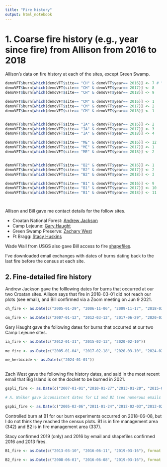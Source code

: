 ```yaml
---
title: "Fire history"
output: html_notebook
---
```



# 1. Coarse fire history (e.g., year since fire) from Allison from 2016 to 2018

Allison's data on fire history at each of the sites, except Green Swamp. 

```r

demoVFT$burn[which(demoVFT$site== "CH" & demoVFT$year== 2016)] <- 7 # "year" references the ending year of the transition
demoVFT$burn[which(demoVFT$site== "CH" & demoVFT$year== 2017)] <- 8
demoVFT$burn[which(demoVFT$site== "CH" & demoVFT$year== 2018)] <- 9

demoVFT$burn[which(demoVFT$site== "CM" & demoVFT$year== 2016)] <- 1
demoVFT$burn[which(demoVFT$site== "CM" & demoVFT$year== 2017)] <- 2
demoVFT$burn[which(demoVFT$site== "CM" & demoVFT$year== 2018)] <- 1


demoVFT$burn[which(demoVFT$site== "IA" & demoVFT$year== 2016)] <- 2
demoVFT$burn[which(demoVFT$site== "IA" & demoVFT$year== 2017)] <- 3
demoVFT$burn[which(demoVFT$site== "IA" & demoVFT$year== 2018)] <- 4

demoVFT$burn[which(demoVFT$site== "ME" & demoVFT$year== 2016)] <- 12
demoVFT$burn[which(demoVFT$site== "ME" & demoVFT$year== 2017)] <- 1
demoVFT$burn[which(demoVFT$site== "ME" & demoVFT$year== 2018)] <- 2


demoVFT$burn[which(demoVFT$site== "B2" & demoVFT$year== 2016)] <- 1 
demoVFT$burn[which(demoVFT$site== "B2" & demoVFT$year== 2017)] <- 2
demoVFT$burn[which(demoVFT$site== "B2" & demoVFT$year== 2018)] <- 3

demoVFT$burn[which(demoVFT$site== "B1" & demoVFT$year== 2016)] <- 9
demoVFT$burn[which(demoVFT$site== "B1" & demoVFT$year== 2017)] <- 10
demoVFT$burn[which(demoVFT$site== "B1" & demoVFT$year== 2018)] <- 11




```


Allison and Bill gave me contact details for the follow sites. 

  - Croatan National Forest: [Andrew Jackson](andrew.walker@usda.gov)
  - Camp Lejeune: [Gary Haught](gary.haught@usmc.mil)
  - Green Swamp Preserve: [Zachary West](zwest@tnc.org)
  - Ft Bragg: [Stacy Huskins](stacy.d.huskins.civ@mail.mil)


Wade Wall from USGS also gave Bill access to fire [shapefiles](https://gec.cr.usgs.gov/outgoing/baecv/LBA/LBA_CU_C01_V01/).

I've downloaded email exchanges with dates of burns dating back to the last fire before the census at each site. 



## 2. Fine-detailed fire history 

Andrew Jackson gave the folllowing dates for burns that occurred at our two Croatan sites. Allison says that fire in 2018-03-01 did not reach our plots (see email), and Bill confirmed via a Zoom meeting on Jun 9 2021. 

```r

ch_fire <- as.Date(c("2005-01-29", "2006-11-06", "2009-11-17", "2018-03-01"), format = "%Y-%m-%d")

cm_fire <- as.Date(c("2007-01-12", "2012-03-12", "2017-06-29", "2020-03-10"), format = "%Y-%m-%d")

```


Gary Haught gave the following dates for burns that occurred at our two Camp Lejeune sites. 

```r

ia_fire <- as.Date(c("2012-01-31", "2015-02-13", "2020-02-10")) 
 
me_fire <- as.Date(c("2005-01-04", "2017-02-18", "2020-03-10", "2024-02-29"))

me_herbicide <- as.Date(c("2024-01-01"))
  
```


Zach West gave the following fire history dates, and said in the most recent email that Big Island is on the docket to be burned in 2021. 

```r

gspli_fire <- as.Date(c("2007-01-01","2010-01-27","2013-01-20", "2015-01-20", "2017-08-15", "2019-08-19", "2020-08-19","2023-02-13"), format = "%Y-%m-%d")

# A. Walker gave inconsistent dates for LI and BI (see numerous emails in box site). All fire dates up to November 8, 2024 at LI and BI were taken from an excel file containing data from all recorded fires sent from N. Burmester (on the box site). 

gspbi_fire <- as.Date(c("2005-02-06","2011-01-24","2012-02-03","2013-02-10","2015-07-17", "2017-03-23", "2021-02-02", "2023-05-22"), format = "%Y-%m-%d")

```

Controlled burn at B1 for our burn experiments occurred on 2018-06-08, but I do not think they reached the census plots. B1 is in fire management area (342) and B2 is in fire management area (337). 

Stacy confirmed 2019 (only) and 2016 by email and shapefiles confirmed 2016 and 2013 fires. 

```r

B1_fire <- as.Date(c("2013-03-10", "2016-06-11", "2019-03-16"), format = "%Y-%m-%d")

B2_fire <- as.Date(c("2008-06-01", "2016-06-08", "2019-03-16"), format = "%Y-%m-%d") # last before 2015 is unknown, but it did occur in 2008

```


